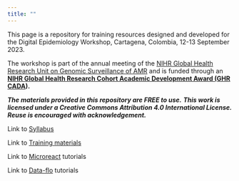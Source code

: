 ```yaml
---
title: ""
---
```


This page is a repository for training resources designed and developed for the Digital Epidemiology Workshop, Cartagena, Colombia, 12-13 September 2023.

The workshop is part of the annual meeting of the [NIHR Global Health Research Unit on Genomic Surveillance of AMR](https://ghru.pathogensurveillance.net/) and is funded through an [**NIHR Global Health Research Cohort Academic Development Award (GHR CADA**](https://www.nihr.ac.uk/documents/nihr-global-health-research-cohort-academic-development-award-ghr-cada-round-2-2022-guidance-notes/32064)**).**

***The materials provided in this repository are FREE to use.*** ***This work is licensed under a Creative Commons Attribution 4.0 International License. Reuse is encouraged with acknowledgement.***

Link to [Syllabus](Syllabus.qmd)

Link to [Training materials](resources.qmd)

Link to [Microreact](microreact/microreact.qmd) tutorials

Link to [Data-flo](data-flo/data-flo.qmd) tutorials

